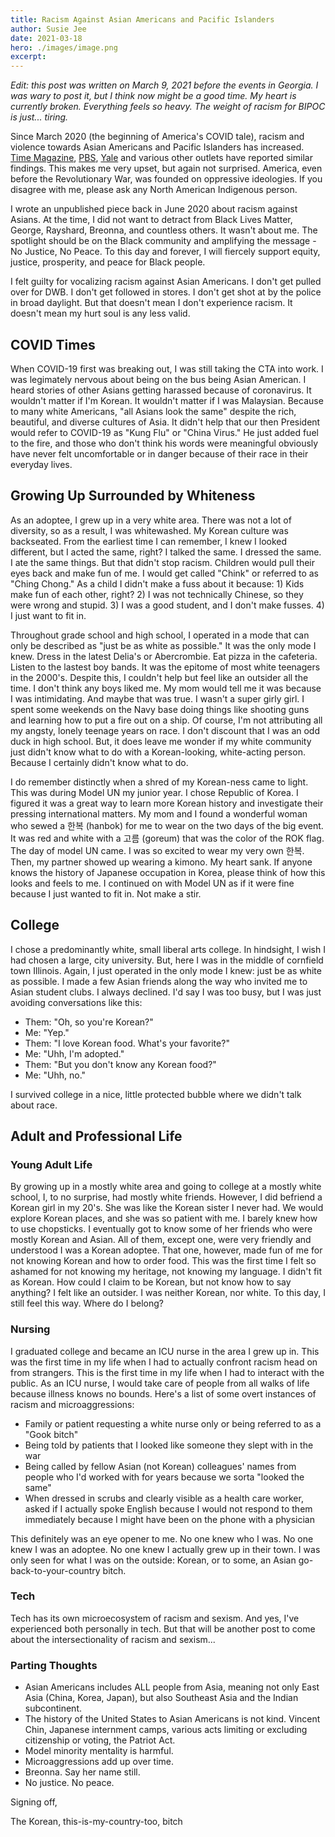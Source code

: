```yaml
---
title: Racism Against Asian Americans and Pacific Islanders
author: Susie Jee
date: 2021-03-18
hero: ./images/image.png
excerpt: 
---
```

*Edit: this post was written on March 9, 2021 before the events in Georgia. I was wary to post it, but I think now might 
be a good time. My heart is currently broken. Everything feels so heavy. The weight of racism for BIPOC is just... tiring.*

Since March 2020 (the beginning of America's COVID tale), racism and violence towards Asian Americans and Pacific Islanders 
has increased. [Time Magazine](https://time.com/5938482/asian-american-attacks/), 
[PBS](https://www.pbs.org/newshour/nation/watch-live-how-to-address-the-surge-of-anti-asian-hate-crimes), 
[Yale](https://insights.som.yale.edu/insights/how-american-mythologies-fuel-anti-asian-violence) and various other outlets 
have reported similar findings. This makes me very upset, but again not surprised. America, even before the Revolutionary 
War, was founded on oppressive ideologies. If you disagree with me, please ask any North American Indigenous person. 

I wrote an unpublished piece back in June 2020 about racism against Asians. At the time, I did not want to detract from 
Black Lives Matter, George, Rayshard, Breonna, and countless others. It wasn't about me. The spotlight should be on the Black 
community and amplifying the message - No Justice, No Peace. To this day and forever, I will fiercely support equity, justice, 
prosperity, and peace for Black people.

I felt guilty for vocalizing racism against Asian Americans. I don't get pulled over for DWB. I don't get followed in stores. 
I don't get shot at by the police in broad daylight. But that doesn't mean I don't experience racism. It doesn't mean my hurt 
soul is any less valid.

## COVID Times

When COVID-19 first was breaking out, I was still taking the CTA into work. I was legimately nervous about being on the bus 
being Asian American. I heard stories of other Asians getting harassed because of coronavirus. It wouldn't matter if I'm Korean. 
It wouldn't matter if I was Malaysian. Because to many white Americans, "all Asians look the same" despite the rich, beautiful, and 
diverse cultures of Asia. It didn't help that our then President would refer to COVID-19 as "Kung Flu" or "China Virus." He just added 
fuel to the fire, and those who don't think his words were meaningful obviously have never felt uncomfortable or in danger 
because of their race in their everyday lives.

## Growing Up Surrounded by Whiteness

As an adoptee, I grew up in a very white area. There was not a lot of diversity, so as a result, I was whitewashed. My 
Korean culture was backseated. From the earliest time I can remember, I knew I looked different, but I acted the same, right? 
I talked the same. I dressed the same. I ate the same things. But that didn't stop racism. Children would pull their eyes 
back and make fun of me. I would get called "Chink" or referred to as "Ching Chong." As a child I didn't make a fuss about it 
because: 1) Kids make fun of each other, right? 2) I was not technically Chinese, so they were wrong and stupid. 3) I was a 
good student, and I don't make fusses. 4) I just want to fit in. 

Throughout grade school and high school, I operated in a mode that can only be described as "just be as white as possible." 
It was the only mode I knew. Dress in the latest Delia's or Abercrombie. Eat pizza in the cafeteria. Listen to the lastest 
boy bands. It was the epitome of most white teenagers in the 2000's. Despite this, I couldn't help but feel like an outsider 
all the time. I don't think any boys liked me. My mom would tell me it was because I was intimidating. And maybe that was 
true. I wasn't a super girly girl. I spent some weekends on the Navy base doing things like shooting guns 
and learning how to put a fire out on a ship. Of course, I'm not attributing all my angsty, lonely teenage years on race. 
I don't discount that I was an odd duck in high school. But, it does leave me wonder if my white community just didn't 
know what to do with a Korean-looking, white-acting person. Because I certainly didn't know what to do.

I do remember distinctly when a shred of my Korean-ness came to light. This was during Model UN my junior year. I chose 
Republic of Korea. I figured it was a great way to learn more Korean history and investigate their pressing international 
matters. My mom and I found a wonderful woman who sewed a 한복 (hanbok) for me to wear on the two days of the big event. It was 
red and white with a 고름 (goreum) that was the color of the ROK flag. The day of model UN came. I was so excited to wear my 
very own 한복. Then, my partner showed up wearing a kimono. My heart sank. If anyone knows the history of Japanese occupation 
in Korea, please think of how this looks and feels to me. I continued on with Model UN as if it were fine because I just 
wanted to fit in. Not make a stir. 

## College

I chose a predominantly white, small liberal arts college. In hindsight, I wish I had chosen a large, city university. 
But, here I was in the middle of cornfield town Illinois. Again, I just operated in the only mode I knew: just be as 
white as possible. I made a few Asian friends along the way who invited me to Asian student clubs. I always declined. I'd say 
I was too busy, but I was just avoiding conversations like this: 

- Them: "Oh, so you're Korean?" 
- Me: "Yep."
- Them: "I love Korean food. What's your favorite?"
- Me: "Uhh, I'm adopted."
- Them: "But you don't know any Korean food?"
- Me: "Uhh, no."

I survived college in a nice, little protected bubble where we didn't talk about race.

## Adult and Professional Life

### Young Adult Life
By growing up in a mostly white area and going to college at a mostly white school, I, to no surprise, had mostly white 
friends. However, I did befriend a Korean girl in my 20's. She was like the Korean sister I never had. We would explore Korean 
places, and she was so patient with me. I barely knew how to use chopsticks. I eventually got to know some of her friends who 
were mostly Korean and Asian. All of them, except one, were very friendly and understood I was a Korean adoptee. That one, however, 
made fun of me for not knowing Korean and how to order food. This was the first time I felt so ashamed for not knowing my 
heritage, not knowing my language. I didn't fit as Korean. How could I claim to be Korean, but not know how to say anything? 
I felt like an outsider. I was neither Korean, nor white. To this day, I still feel this way. Where do I belong?


### Nursing 
I graduated college and became an ICU nurse in the area I grew up in. This was the first time in my life when I had to 
actually confront racism head on from strangers. This is the first time in my life when I had to interact with the public. As an ICU 
nurse, I would take care of people from all walks of life because illness knows no bounds. Here's a list of some overt 
instances of racism and microaggressions:
- Family or patient requesting a white nurse only or being referred to as a "Gook bitch"
- Being told by patients that I looked like someone they slept with in the war
- Being called by fellow Asian (not Korean) colleagues' names from people who I'd worked with for years because we sorta 
"looked the same"
- When dressed in scrubs and clearly visible as a health care worker, asked if I actually spoke English because I would not 
respond to them immediately because I might have been on the phone with a physician

This definitely was an eye opener to me. No one knew who I was. No one knew I was an adoptee. No one knew I actually grew 
up in their town. I was only seen for what I was on the outside: Korean, or to some, an Asian go-back-to-your-country bitch. 


### Tech
Tech has its own microecosystem of racism and sexism. And yes, I've experienced both personally in tech. But that will be another 
post to come about the intersectionality of racism and sexism... 


### Parting Thoughts

- Asian Americans includes ALL people from Asia, meaning not only East Asia (China, Korea, Japan), but also Southeast Asia and 
the Indian subcontinent.
- The history of the United States to Asian Americans is not kind. Vincent Chin, Japanese internment camps, various acts 
limiting or excluding citizenship or voting, the Patriot Act. 
- Model minority mentality is harmful.
- Microaggressions add up over time.
- Breonna. Say her name still.
- No justice. No peace. 

Signing off,

The Korean, this-is-my-country-too, bitch






